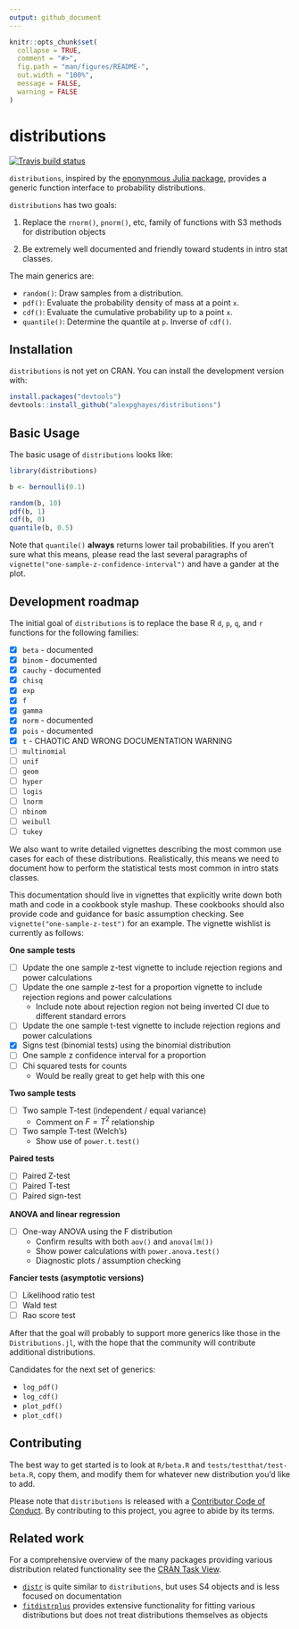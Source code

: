 ```yaml
---
output: github_document
---
```


<!-- README.md is generated from README.Rmd. Please edit that file -->

```r
knitr::opts_chunk$set(
  collapse = TRUE,
  comment = "#>",
  fig.path = "man/figures/README-",
  out.width = "100%",
  message = FALSE,
  warning = FALSE
)
```

# distributions

<!-- badges: start -->
[![Travis build status](https://travis-ci.org/alexpghayes/distributions.svg?branch=master)](https://travis-ci.org/alexpghayes/distributions)
<!-- badges: end -->

`distributions`, inspired by the [eponynmous Julia package](https://github.com/JuliaStats/Distributions.jl), provides a generic function interface to probability distributions.

`distributions` has two goals:

1. Replace the `rnorm()`, `pnorm()`, etc, family of functions with S3 methods for distribution objects

2. Be extremely well documented and friendly toward students in intro stat classes.

The main generics are:

- `random()`: Draw samples from a distribution.
- `pdf()`: Evaluate the probability density of mass at a point `x`.
- `cdf()`: Evaluate the cumulative probability up to a point `x`.
- `quantile()`: Determine the quantile at `p`. Inverse of `cdf()`.

## Installation

`distributions` is not yet on CRAN. You can install the development version with:

``` r
install.packages("devtools")
devtools::install_github("alexpghayes/distributions")
```

## Basic Usage

The basic usage of `distributions` looks like:

```r
library(distributions)

b <- bernoulli(0.1)

random(b, 10)
pdf(b, 1)
cdf(b, 0)
quantile(b, 0.5)
```

Note that `quantile()` **always** returns lower tail probabilities. If you aren't sure what this means, please read the last several paragraphs of `vignette("one-sample-z-confidence-interval")` and have a gander at the plot.

## Development roadmap

The initial goal of `distributions` is to replace the base R `d`, `p`, `q`, and `r` functions for the following families:

- [x] `beta` - documented
- [x] `binom` - documented
- [x] `cauchy` - documented
- [x] `chisq`
- [x] `exp`
- [x] `f`
- [x] `gamma`
- [x] `norm` - documented
- [x] `pois` - documented
- [x] `t` - CHAOTIC AND WRONG DOCUMENTATION WARNING
- [ ] `multinomial`
- [ ] `unif`
- [ ] `geom`
- [ ] `hyper`
- [ ] `logis`
- [ ] `lnorm`
- [ ] `nbinom`
- [ ] `weibull`
- [ ] `tukey`

We also want to write detailed vignettes describing the most common use cases for each of these distributions. Realistically, this means we need to document how to perform the statistical tests most common in intro stats classes.

This documentation should live in vignettes that explicitly write down both math and code in a cookbook style mashup. These cookbooks should also provide code and guidance for basic assumption checking. See `vignette("one-sample-z-test")` for an example. The vignette wishlist is currently as follows:

**One sample tests**

- [ ] Update the one sample z-test vignette to include rejection regions and power calculations
- [ ] Update the one sample z-test for a proportion vignette to include rejection regions and power calculations
  - Include note about rejection region not being inverted CI due to different standard errors
- [ ] Update the one sample t-test vignette to include rejection regions and power calculations
- [x] Signs test (binomial tests) using the binomial distribution
- [ ] One sample z confidence interval for a proportion
- [ ] Chi squared tests for counts
  - Would be really great to get help with this one

**Two sample tests**

- [ ] Two sample T-test (independent / equal variance)
  - Comment on $F = T^2$ relationship
- [ ] Two sample T-test (Welch's)
  - Show use of `power.t.test()`

**Paired tests**

- [ ] Paired Z-test
- [ ] Paired T-test
- [ ] Paired sign-test

**ANOVA and linear regression**

- [ ] One-way ANOVA using the F distribution
  - Confirm results with both `aov()` and `anova(lm())`
  - Show power calculations with `power.anova.test()`
  - Diagnostic plots / assumption checking

**Fancier tests (asymptotic versions)**

- [ ] Likelihood ratio test
- [ ] Wald test
- [ ] Rao score test

After that the goal will probably to support more generics like those in the `Distributions.jl`, with the hope that the community will contribute additional distributions.

Candidates for the next set of generics:

- `log_pdf()`
- `log_cdf()`
- `plot_pdf()`
- `plot_cdf()`

## Contributing

The best way to get started is to look at `R/beta.R` and `tests/testthat/test-beta.R`, copy them, and modify them for whatever new distribution you'd like to add.

Please note that `distributions` is released with a
[Contributor Code of Conduct](.github/CODE_OF_CONDUCT.md).
By contributing to this project, you agree to abide by its terms.

## Related work

For a comprehensive overview of the many packages providing various distribution related functionality see the [CRAN Task View](https://cran.r-project.org/web/views/Distributions.html).

- [`distr`](http://distr.r-forge.r-project.org/) is quite similar to `distributions`, but uses S4 objects and is less focused on documentation
- [`fitdistrplus`](https://cran.r-project.org/web/packages/fitdistrplus/index.html) provides extensive functionality for fitting various distributions but does not treat distributions themselves as objects
